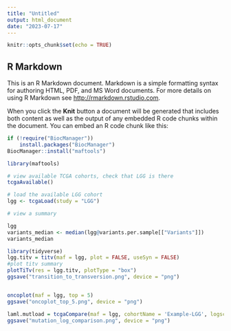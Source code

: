 ```yaml
---
title: "Untitled"
output: html_document
date: "2023-07-17"
---
```


```r
knitr::opts_chunk$set(echo = TRUE)
```

## R Markdown

This is an R Markdown document. Markdown is a simple formatting syntax for authoring HTML, PDF, and MS Word documents. For more details on using R Markdown see <http://rmarkdown.rstudio.com>.

When you click the **Knit** button a document will be generated that includes both content as well as the output of any embedded R code chunks within the document. You can embed an R code chunk like this:

```r
if (!require("BiocManager"))
    install.packages("BiocManager")
BiocManager::install("maftools")

```
```R
library(maftools)

# view available TCGA cohorts, check that LGG is there
tcgaAvailable()

# load the available LGG cohort
lgg <- tcgaLoad(study = "LGG")

# view a summary
```


```R
lgg
variants_median <- median(lgg@variants.per.sample[["Variants"]])
variants_median
```
```r
library(tidyverse)
lgg.titv = titv(maf = lgg, plot = FALSE, useSyn = FALSE)
#plot titv summary
plotTiTv(res = lgg.titv, plotType = "box")
ggsave("transition_to_transversion.png", device = "png")
```




```r
```


```r
oncoplot(maf = lgg, top = 5)
ggsave("oncoplot_top_5.png", device = "png")
```

```r
laml.mutload = tcgaCompare(maf = lgg, cohortName = 'Example-LGG', logscale = TRUE, capture_size = 50)
ggsave("mutation_log_comparison.png", device = "png")

```
